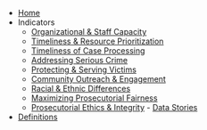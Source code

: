 - [Home](/)
- Indicators
  - [Organizational & Staff Capacity](/organizational-and-staff-capacity)
  - [Timeliness & Resource Prioritization](/time-resource-prioritization)
  - [Timeliness of Case Processing](/timeliness-of-case-processing)
  - [Addressing Serious Crime](/addressing-serious-crime)
  - [Protecting & Serving Victims](/protecting-serving-victims)
  - [Community Outreach & Engagement](/community-outreach-engagement)
  - [Racial & Ethnic Differences](/racial-ethnic-differences)
  - [Maximizing Prosecutorial Fairness](/maximizing-prosecutorial-fairness)
  - [Prosecutorial Ethics & Integrity](/prosecutorial-ethics-integrity)
    \- [Data Stories](/blog)
- [Definitions](/definitions)

